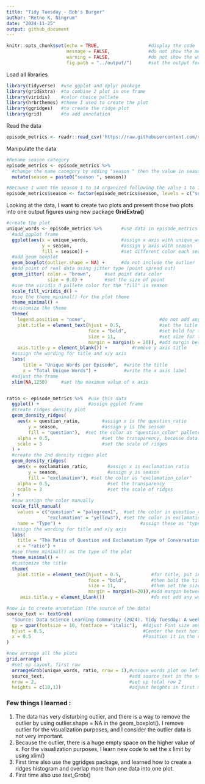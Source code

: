 ```yaml
---
title: "Tidy Tuesday - Bob's Burger"
author: "Retno K. Ningrum"
date: "2024-11-25"
output: github_document
---
```


```r
knitr::opts_chunk$set(echo = TRUE,                  #display the code
                      message = FALSE,              #do not show the message
                      warning = FALSE,              #do not show the warning
                      fig.path = "../output/")      #set the output for image
```

Load all libraries
```r
library(tidyverse)  #use ggplot and dplyr package 
library(gridExtra)  #to combine 2 plot in one frame
library(viridis)    #color choice pallate
library(hrbrthemes) #theme I used to create the plot
library(ggridges)   #to create the ridge plot
library(grid)       #to add annotation
```
Read the data
```r
episode_metrics <- readr::read_csv('https://raw.githubusercontent.com/rfordatascience/tidytuesday/master/data/2024/2024-11-19/episode_metrics.csv')
```

Manipulate the data
```r
#Rename season category
episode_metrics <- episode_metrics %>%
  #change the name category by adding "season " then the value in season
  mutate(season = paste0("season ", season))  

#Because I want the season 1 to 14 organized following the value 1 to 14, then I have to change the data type into factor then arrange their level.
episode_metrics$season <- factor(episode_metrics$season, levels = c("season 1", "season 2", "season 3", "season 4", "season 5", "season 6", "season 7", "season 8", "season 9", "season 10", "season 11", "season 12", "season 13", "season 14"))
```

Looking at the data, I want to create two plots and present those two plots into one output figures using new package **GridExtra()**
```r

#create the plot
unique_words <- episode_metrics %>%       #use data in episode_metrics
  #add ggplot frame
  ggplot(aes(x = unique_words,            #assign x axis with unique_words
             y = season,                  #assign y axis with season
             fill = season)) +            #set different color each season
  #add geom boxplot
  geom_boxplot(outlier.shape = NA) +      #do not include the outlier
  #add point of real data using jitter type (point spread out)
  geom_jitter( color = "brown",     #set point data color 
               size = 0.8) +        #set the size of point
  #use the viridis_d pallete color for the "fill" in season
  scale_fill_viridis_d() +
  #use the theme_minimal() for the plot theme
  theme_minimal() +
  #customize the theme
  theme(
    legend.position = "none",                           #do not add any legend
    plot.title = element_text(hjust = 0.5,              #set the title position into center
                              face = "bold",            #set bold for title
                              size = 11,                #set size for title
                              margin = margin(b = 20)), #add margin between title to plot
    axis.title.y = element_blank()) +         #remove y axis title        
  #assign the wording for title and x/y axis  
  labs( 
      title = "Unique Words per Episode",  #write the title
      x = "Total Unique Words") +          #write the x axis label
  #adjust the frame 
  xlim(NA,1250)     #set the maximum value of x axis


ratio <- episode_metrics %>%  #use this data
  ggplot() +                  #assign ggplot frame
  #create ridges density plot
  geom_density_ridges(
    aes(x = question_ratio,        #assign x is the question_ratio
        y = season,                #assign y is the season
        fill = "question"),  #set the color as "question_color" pallete 
    alpha = 0.5,                   #set the transparency, because data might overlap
    scale = 3                      #set the scale of ridges
  ) +
  #create the 2nd density ridges plot
  geom_density_ridges(
    aes(x = exclamation_ratio,       #assign x is exclamation_ratio
        y = season,                  #assign y is season
        fill = "exclamation"), #set the color as "exclamation_color"
    alpha = 0.5,                     #set the transparency
    scale = 3                        #set the scale of ridges
  ) +
  #now assign the color manually
  scale_fill_manual(
    values = c("question" = "palegreen1",  #set the color in question_color
               "exclamation" = "yellow3"), #set the color in exclamation_color
    name = "Type") +                             #assign these as "type" 
  #assign the wording for title and x/y axis
  labs(
    title = "The Ratio of Question and Exclamation Type of Conversation",  #set the title
    x = "ratio") +                                                         #set the x axis
  #use theme_minimal() as the type of the plot
  theme_minimal() +
  #customize the title
  theme(
    plot.title = element_text(hjust = 0.5,           #for title, put in the center alignment
                              face = "bold",         #then bold the title
                              size = 11,             #then set the size
                              margin = margin(b=20)),#add margin between title to plot
     axis.title.y = element_blank())                 #do not add any words in y axis

#now is to create annotation (the source of the data)
source_text <- textGrob(
  "Source: Data Science Learning Community (2024). Tidy Tuesday: A weekly social data project. https://tidytues.day", 
  gp = gpar(fontsize = 10, fontface = "italic"),  #Adjust Font size and style
  hjust = 0.5,                                    #Center the text horizontally
  x = 0.5                                         #Position it in the center
)

#now arrange all the plots
grid.arrange(
  #set up layout, first row
  arrangeGrob(unique_words, ratio, nrow = 1),#unique_words plot on left, ratio on right, in one row 
  source_text,                               #add source_text in the second row
  nrow = 2,                                  #set up total row 2 
  heights = c(10,1))                         #adjust heights in first main row 10, and second row is 1
```

### Few things I learned :   
1. The data has very disturbing outlier, and there is a way to remove the outlier by using outlier.shape = NA in the geom_boxplot(). I remove outlier for the visualization purposes, and I consider the outlier data is not very important.  
2. Because the outlier, there is a huge empty space on the higher value of x. For the visualization purposes, I learn new code to set the x limit by using xlim()  
3. First time also use the ggridges package, and learned how to create a ridges histogram and overlap more than one data into one plot.  
4. First time also use text_Grob()